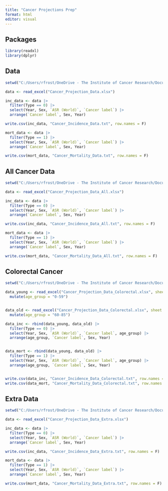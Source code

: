 ```yaml
---
title: "Cancer Projections Prep"
format: html
editor: visual
---
```


## Packages

```r
library(readxl)
library(dplyr)

```

## Data

```r
setwd("C:/Users/rfrost/OneDrive - The Institute of Cancer Research/Documents/UK-cancer-trends/Data/Cancer Trends/Globocan")

data <- read_excel("Cancer_Projection_Data.xlsx")

inc_data <- data |>
  filter(Type == 0) |>
  select(Year, Sex, `ASR (World)`, `Cancer label`) |>
  arrange(`Cancer label`, Sex, Year)

write.csv(inc_data, "Cancer_Incidence_Data.txt", row.names = F)

mort_data <- data |>
  filter(Type == 1) |>
  select(Year, Sex, `ASR (World)`, `Cancer label`) |>
  arrange(`Cancer label`, Sex, Year)

write.csv(mort_data, "Cancer_Mortality_Data.txt", row.names = F)

```

## All Cancer Data

```r

setwd("C:/Users/rfrost/OneDrive - The Institute of Cancer Research/Documents/UK-cancer-trends/Data/Cancer Trends/Globocan All")

data <- read_excel("Cancer_Projection_Data_All.xlsx")

inc_data <- data |>
  filter(Type == 0) |>
  select(Year, Sex, `ASR (World)`, `Cancer label`) |>
  arrange(`Cancer label`, Sex, Year)

write.csv(inc_data, "Cancer_Incidence_Data_All.txt", row.names = F)

mort_data <- data |>
  filter(Type == 1) |>
  select(Year, Sex, `ASR (World)`, `Cancer label`) |>
  arrange(`Cancer label`, Sex, Year)

write.csv(mort_data, "Cancer_Mortality_Data_All.txt", row.names = F)


```

## Colorectal Cancer

```r
setwd("C:/Users/rfrost/OneDrive - The Institute of Cancer Research/Documents/UK-cancer-trends/Data/Cancer Trends/Globocan Colorectal")

data_young <- read_excel("Cancer_Projection_Data_Colorectal.xlsx", sheet = "UK_0_59") |>
  mutate(age_group = "0-59")


data_old <- read_excel("Cancer_Projection_Data_Colorectal.xlsx", sheet = "UK_60_85") |>
  mutate(age_group = "60-85")

data_inc <- rbind(data_young, data_old) |>
  filter(Type == 0) |>
  select(Year, Sex, `ASR (World)`, `Cancer label`, age_group) |>
  arrange(age_group, `Cancer label`, Sex, Year)


data_mort <- rbind(data_young, data_old) |>
  filter(Type == 1) |>
  select(Year, Sex, `ASR (World)`, `Cancer label`, age_group) |>
  arrange(age_group, `Cancer label`, Sex, Year)


write.csv(data_inc, "Cancer_Incidence_Data_Colorectal.txt", row.names = F)
write.csv(data_mort, "Cancer_Mortality_Data_Colorectal.txt", row.names = F)

```

## Extra Data

```r
setwd("C:/Users/rfrost/OneDrive - The Institute of Cancer Research/Documents/UK-cancer-trends/Data/Globocan Extra")

data <- read_excel("Cancer_Projection_Data_Extra.xlsx")

inc_data <- data |>
  filter(Type == 0) |>
  select(Year, Sex, `ASR (World)`, `Cancer label`) |>
  arrange(`Cancer label`, Sex, Year)

write.csv(inc_data, "Cancer_Incidence_Data_Extra.txt", row.names = F)

mort_data <- data |>
  filter(Type == 1) |>
  select(Year, Sex, `ASR (World)`, `Cancer label`) |>
  arrange(`Cancer label`, Sex, Year)

write.csv(mort_data, "Cancer_Mortality_Data_Extra.txt", row.names = F)


```
